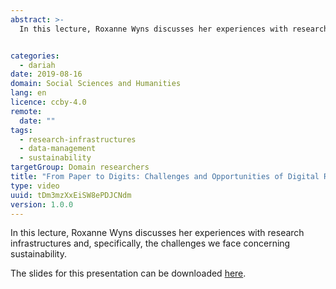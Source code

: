 ```yaml
---
abstract: >-
  In this lecture, Roxanne Wyns discusses her experiences with research infrastructures and, specifically, the challenges we face concerning sustainability.


categories:
  - dariah
date: 2019-08-16
domain: Social Sciences and Humanities
lang: en
licence: ccby-4.0
remote:
  date: ""
tags:
  - research-infrastructures
  - data-management
  - sustainability
targetGroup: Domain researchers
title: "From Paper to Digits: Challenges and Opportunities of Digital Research"
type: video
uuid: tDm3mzXxEiSW8ePDJCNdm
version: 1.0.0
---
```


In this lecture, Roxanne Wyns discusses her experiences with research infrastructures and, specifically, the challenges we face concerning sustainability.

The slides for this presentation can be downloaded [here](https://www.dariah.eu/wp-content/uploads/2017/06/20170427_Paper2Digits_DARIAH-Annual-2017RW.pdf).

<VideoCard title="From Paper to Digits" subtitle="Challenges and Opportunities of Digital Research" id="PQ0YIeMxhcE" image="images/roxanne-wyns.png" />
